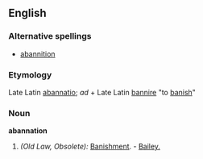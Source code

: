 ==English==

===Alternative spellings===
* [[abannition]]

===Etymology===
Late Latin [[abannatio]]; ''ad'' + Late Latin [[bannire]] "to [[banish]]"

===Noun===
'''abannation'''
# ''(Old Law, Obsolete):'' [[Banishment]]. - [[Bailey.]]